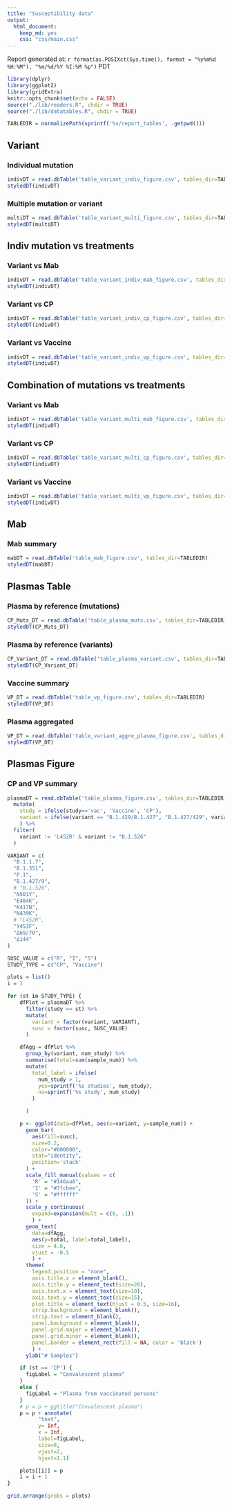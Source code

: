 ```yaml
---
title: "Susceptibility data"
output:
  html_document:
    keep_md: yes
    css: "css/main.css"
---
```


Report generated at: `r format(as.POSIXct(Sys.time(), format = "%y%m%d %H:%M"), "%m/%d/%Y %I:%M %p")` PDT

```r
library(dplyr)
library(ggplot2)
library(gridExtra)
knitr::opts_chunk$set(echo = FALSE)
source("./lib/readers.R", chdir = TRUE)
source("./lib/datatables.R", chdir = TRUE)

TABLEDIR = normalizePath(sprintf('%s/report_tables', .getpwd()))

```

## Variant {.tabset}

### Individual mutation
```r
indivDT = read.dbTable('table_variant_indiv_figure.csv', tables_dir=TABLEDIR)
styledDT(indivDT)
```

### Multiple mutation or variant
```r
multiDT = read.dbTable('table_variant_multi_figure.csv', tables_dir=TABLEDIR)
styledDT(multiDT)
```

## Indiv mutation vs treatments  {.tabset}

### Variant vs Mab
```r
indivDT = read.dbTable('table_variant_indiv_mab_figure.csv', tables_dir=TABLEDIR)
styledDT(indivDT)
```

### Variant vs CP
```r
indivDT = read.dbTable('table_variant_indiv_cp_figure.csv', tables_dir=TABLEDIR)
styledDT(indivDT)
```

### Variant vs Vaccine

```r
indivDT = read.dbTable('table_variant_indiv_vp_figure.csv', tables_dir=TABLEDIR)
styledDT(indivDT)
```

## Combination of mutations vs treatments  {.tabset}

### Variant vs Mab
```r
indivDT = read.dbTable('table_variant_multi_mab_figure.csv', tables_dir=TABLEDIR)
styledDT(indivDT)
```

### Variant vs CP
```r
indivDT = read.dbTable('table_variant_multi_cp_figure.csv', tables_dir=TABLEDIR)
styledDT(indivDT)
```

### Variant vs Vaccine

```r
indivDT = read.dbTable('table_variant_multi_vp_figure.csv', tables_dir=TABLEDIR)
styledDT(indivDT)
```

## Mab {.tabset}

### Mab summary
```r
mabDT = read.dbTable('table_mab_figure.csv', tables_dir=TABLEDIR)
styledDT(mabDT)
```
## Plasmas Table {.tabset}

### Plasma by reference (mutations)
```r
CP_Muts_DT = read.dbTable('table_plasma_muts.csv', tables_dir=TABLEDIR)
styledDT(CP_Muts_DT)
```

### Plasma by reference (variants)
```r
CP_Variant_DT = read.dbTable('table_plasma_variant.csv', tables_dir=TABLEDIR)
styledDT(CP_Variant_DT)
```

### Vaccine summary
```r
VP_DT = read.dbTable('table_vp_figure.csv', tables_dir=TABLEDIR)
styledDT(VP_DT)
```

### Plasma aggregated
```r
VP_DT = read.dbTable('table_variant_aggre_plasma_figure.csv', tables_dir=TABLEDIR)
styledDT(VP_DT)
```



## Plasmas Figure {.tabset}

### CP and VP summary

```r

plasmaDT = read.dbTable('table_plasma_figure.csv', tables_dir=TABLEDIR) %>%
  mutate(
    study = ifelse(study=='vac', 'Vaccine', 'CP'),
    variant = ifelse(variant == "B.1.429/B.1.427", "B.1.427/429", variant)
    ) %>%
  filter(
    variant != 'L452R' & variant != "B.1.526"
  )

VARIANT = c(
  "B.1.1.7",
  "B.1.351",
  "P.1",
  "B.1.427/9",
  # "B.1.526",
  "N501Y",
  "E484K",
  "K417N",
  "N439K",
  # "L452R",
  "Y453F",
  "∆69/70",
  "∆144"
)

SUSC_VALUE = c("R", "I", "S")
STUDY_TYPE = c("CP", "Vaccine")

plots = list()
i = 1

for (st in STUDY_TYPE) {
    dfPlot = plasmaDT %>%
      filter(study == st) %>%
      mutate(
        variant = factor(variant, VARIANT),
        susc = factor(susc, SUSC_VALUE)
      )

    dfAgg = dfPlot %>%
      group_by(variant, num_study) %>%
      summarise(total=sum(sample_num)) %>%
      mutate(
        total_label = ifelse(
          num_study > 1,
          yes=sprintf('%s studies', num_study),
          no=sprintf('%s study', num_study)
        )

      )

    p <- ggplot(data=dfPlot, aes(x=variant, y=sample_num)) +
      geom_bar(
        aes(fill=susc),
        size=0.2,
        color="#000000",
        stat="identity",
        position='stack'
      ) +
      scale_fill_manual(values = c(
        'R' = "#146aa8",
        'I' = "#7fcbee",
        'S' = "#ffffff"
      )) +
      scale_y_continuous(
        expand=expansion(mult = c(0, .1))
        ) +
      geom_text(
        data=dfAgg,
        aes(y=total, label=total_label),
        size = 4.6,
        vjust = -0.5
        ) +
      theme(
        legend.position = "none",
        axis.title.x = element_blank(),
        axis.title.y = element_text(size=20),
        axis.text.x = element_text(size=10),
        axis.text.y = element_text(size=15),
        plot.title = element_text(hjust = 0.5, size=16),
        strip.background = element_blank(),
        strip.text = element_blank(),
        panel.background = element_blank(),
        panel.grid.major = element_blank(),
        panel.grid.minor = element_blank(),
        panel.border = element_rect(fill = NA, color = 'black')
        ) +
      ylab("# Samples")

    if (st == 'CP') {
      figLabel = "Convalescent plasma"
    }
    else {
      figLabel = "Plasma from vaccinated persons"
    }
    # p = p + ggtitle("Convalescent plasma")
    p = p + annotate(
          "text",
          y= Inf,
          x = Inf,
          label=figLabel,
          size=8,
          vjust=2,
          hjust=1.1)

    plots[[i]] = p
    i = i + 1
}

grid.arrange(grobs = plots)
```